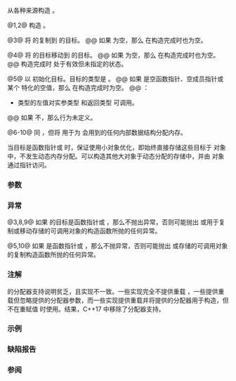 {{cpp/utility/functional/function/title|function}}
{{cpp/utility/functional/function/navbar}}

{{dcl begin}}
{{dcl|num=1|since=c++11|
function() noexcept;
}}
{{dcl|num=2|since=c++11|
function( std::nullptr_t ) noexcept;
}}
{{dcl|num=3|since=c++11|
function( const function&amp; other );
}}
{{dcl rev multi|num=4|since1=c++11|until1=c++20|dcl1=
function( function&amp;&amp; other );
|dcl2=
function( function&amp;&amp; other ) noexcept;
}}
{{dcla|num=5|since=c++11|
template&lt; class F &gt; 
function( F&amp;&amp; f );
}}
{{dcla|num=6|since=c++11|removed=c++17|
template&lt; class Alloc &gt; 
function( std::allocator_arg_t, const Alloc&amp; alloc ) noexcept;
}}
{{dcl|num=7|since=c++11|removed=c++17|
template&lt; class Alloc &gt; 
function( std::allocator_arg_t, const Alloc&amp; alloc, 
          std::nullptr_t ) noexcept;
}}
{{dcl|num=8|since=c++11|removed=c++17|
template&lt; class Alloc &gt; 
function( std::allocator_arg_t, const Alloc&amp; alloc, 
          const function&amp; other );
}}
{{dcl|num=9|since=c++11|removed=c++17|
template&lt; class Alloc &gt; 
function( std::allocator_arg_t, const Alloc&amp; alloc, 
          function&amp;&amp; other );
}}
{{dcl|num=10|since=c++11|removed=c++17|
template&lt; class F, class Alloc &gt; 
function( std::allocator_arg_t, const Alloc&amp; alloc, F f );
}}
{{dcl end}}

从各种来源构造 {{tt|std::function}}。

@1,2@ 构造{{rlp|/|空}} {{tt|std::function}}。

@3@ 将 {{c|other}} 的{{rlp|/|目标}}复制到 {{c|*this}} 的目标。
@@ 如果 {{c|other}} 为空，那么 {{c|*this}} 在构造完成时也为空。

@4@ 将 {{c|other}} 的目标移动到 {{c|*this}} 的目标。
@@ 如果 {{c|other}} 为空，那么 {{c|*this}} 在构造完成时也为空。
@@ 构造完成时 {{c|other}} 处于有效但未指定的状态。

@5@ 以 {{c|std::forward&lt;F&gt;(f)}} 初始化目标。目标的类型是 {{c/core|std::decay&lt;F&gt;::type}}。
@@ 如果 {{c|f}} 是空函数指针、空成员指针或某个 {{tt|std::function}} 特化的空值，那么 {{c|*this}} 在构造完成时为空。
@@ {{cpp/enable if|满足以下所有条件}}：
{{rrev|since=c++23|
* {{c|std::is_same_v&lt;std::remove_cvref_t&lt;F&gt;, std::function&lt;R(Args...)&gt;}} 是 {{c|false}}。
}}
* {{c/core|std::decay&lt;F&gt;::type}} 类型的左值对实参类型 {{tt|Args...}} 和返回类型 {{tt|R}} 可调用。
{{rrev|since=c++23|
如果 {{c|std::is_copy_constructible_v&lt;std::decay_t&lt;F&gt;&gt;}} 或 {{c|std::is_constructible_v&lt;std::decay_t&lt;F&gt;, F&gt;}} 是 {{c|false}}，那么程序非良构。
}}
@@ 如果 {{tt|F}} 不{{named req|CopyConstructible}}，那么行为未定义。

@6-10@ 同 {{v|1-5}}，但将 {{c|alloc}} 用于为 {{tt|std::function}} 会用到的任何内部数据结构分配内存。

当目标是函数指针或 {{lc|std::reference_wrapper}} 时，保证使用小对象优化，即始终直接存储这些目标于 {{lc|std::function}} 对象中，不发生动态内存分配。可以构造其他大对象于动态分配的存储中，并由 {{lc|std::function}} 对象通过指针访问。

===参数===
{{par begin}}
{{par|other|用于初始化 {{c|*this}} 的函数对象}}
{{par|f|用于初始化 {{c|*this}} 的可调用对象}}
{{par|alloc|用于内部内存分配的{{named req|Allocator}}}}
{{par hreq}}
{{par req named|Alloc|Allocator}}
{{par end}}

===异常===
@3,8,9@ 如果 {{c|other}} 的目标是函数指针或 {{lc|std::reference_wrapper}}，那么不抛出异常，否则可能抛出 {{lc|std::bad_alloc}} 或用于复制或移动存储的可调用对象的构造函数所抛的任何异常。

{{rrev|until=c++20|
@4@ 如果 {{c|other}} 的目标是函数指针或 {{lc|std::reference_wrapper}}，那么不抛出异常，否则可能抛出 {{lc|std::bad_alloc}} 或用于复制或移动存储的可调用对象的构造函数所抛的任何异常。
}}
@5,10@ 如果 {{c|f}} 是函数指针或 {{lc|std::reference_wrapper}}，那么不抛异常，否则可能抛出 {{lc|std::bad_alloc}} 或存储的可调用对象的复制构造函数所抛的任何异常。

===注解===
{{tt|std::function}} 的分配器支持说明贫乏，且实现不一致。一些实现完全不提供重载 {{vl|6-10}}，一些提供重载但忽略提供的分配器参数，而一些实现提供重载并将提供的分配器用于构造，但不在重赋值 {{tt|std::function}} 时使用。结果，C++17 中移除了分配器支持。

===示例===
{{example
|code=
#include &lt;functional&gt;
#include &lt;iostream&gt;
#include &lt;utility&gt;

void print_num(int i) { std::cout &lt;&lt; "print_num(" &lt;&lt; i &lt;&lt; ")\n"; }

int main()
{
    std::function&lt;void(int)&gt; func1; // (1) 空构造函数
    try
    {
        func1(333 &lt;&lt; 1);
    }
    catch (const std::bad_function_call&amp; ex)
    {
        std::cout &lt;&lt; "1) " &lt;&lt; ex.what() &lt;&lt; '\n';
    }

    std::function&lt;void(int)&gt; func2{nullptr}; // (2) 空构造函数
    try
    {
        func1(222 * 3);
    }
    catch (const std::bad_function_call&amp; ex)
    {
        std::cout &lt;&lt; "2) " &lt;&lt; ex.what() &lt;&lt; '\n';
    }

    func1 = print_num; // 用赋值运算符初始化 func1

    std::function&lt;void(int)&gt; func3{func1}; // (3) 复制构造函数
    func3(33);

    std::function&lt;void(int)&gt; func4{std::move(func3)}; // (4) 移动构造函数，
                                                      // func3 处于未指明的状态
    func4(44);

    std::function&lt;void(int)&gt; func5{print_num}; // (5) 用函数调用构造函数
    func5(55);

    // (5) 用 lambda 调用构造函数
    std::function&lt;void(int)&gt; func6([](int i) { std::cout &lt;&lt; "lambda(" &lt;&lt; i &lt;&lt; ")\n"; });
    func6(66);
}
|p=true
|output=
1) bad_function_call
2) bad_function_call
print_num(33)
print_num(44)
print_num(55)
lambda(66)
}}

===缺陷报告===
{{dr list begin}}
{{dr list item|wg=lwg|dr=2132|std=C++11|before=重载 {{vl|5,10}} 可能有歧义|after=已约束}}
{{dr list item|wg=lwg|dr=2774|std=C++11|before=重载 {{vl|5,10}} 会进行一次额外移动|after=已消除}}
{{dr list end}}

===参阅===
{{dsc begin}}
{{dsc inc|cpp/utility/functional/move_only_function/dsc constructor}}
{{dsc end}}

{{langlinks|de|en|es|fr|it|ja|pt|ru}}
